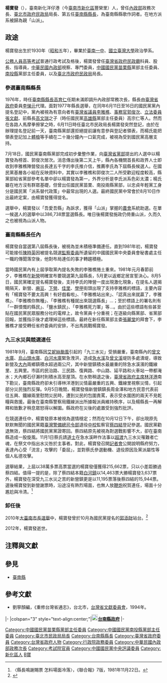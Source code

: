 {{Infobox_officeholder
| name = 楊寶發
| image name =
| width = 
| now = 中華民國（台灣）政治人士 
| period = 
| office1             = [[File:Tainan_County_Flag.svg|25px]][[臺南縣|臺南縣]]第5任[[臺南縣縣長|縣長]]
| term_start1         = 1977年12月20日
| term_end1           = 1985年12月20日
| predecessor1        = [[高育仁|高育仁]]（正任）<br>[[李悌元|李悌元]]（代理）
| successor1          = [[李雅樵|李雅樵]]
| Sex = 男
| Native place = [[台灣|台灣]][[臺南縣|臺南縣]]
| date of birth = 1930年10月29日
| date of death = 2012年5月16日（81歲）
| nationality = {{JPN-EMP}}（1930年－1945年）<br>{{ROC}}（1945年－2012年）
| party = {{KMT}}
| place of birth = 
| educate = 
*[[國立臺灣大學|國立臺灣大學]][[政治学系|政治学系]]畢業<br><span style="color: blue;">（1953年）</span>
| past = 
*中國國民黨[[苗栗縣|苗栗縣]]黨部主任委員<br><span style="color: blue;">（1966年－1970年）</span>
*中國國民黨[[南投縣|南投縣]]黨部主任委員<br><span style="color: blue;">（1970年－1972年）</span>
*臺北市政府民政局局長<br><span style="color: blue;">（1972年－1977年）</span>
*[[File:Tainan_County_Flag.svg|25px]]臺南縣第8屆縣長<br><span style="color: blue;">（1977年12月20日－1981年12月20日）</span>
*[[File:Tainan_County_Flag.svg|25px]]臺南縣第9屆縣長<br><span style="color: blue;">（1981年12月20日－1985年12月20日）</span>
*唐榮鐵工廠常駐監察人<br><span style="color: blue;">（1986年－1987年）</span>
*臺灣土地銀行常駐監察人<br><span style="color: blue;">（1987年－1990年）</span>
*臺灣省政府委員<br><span style="color: blue;">（1990年－1993年3月15日）</span>
*臺灣省政府經濟建設委員會主任委員<br><span style="color: blue;">（1990年－1993年3月15日）</span>
*行政院青年輔導委員會委員<br><span style="color: blue;">（1993年5月7日－）</span>
*行政院農業委員會委員<br><span style="color: blue;">（1993年4月28日－）</span>
*內政部政務次長<br><span style="color: blue;">（1993年3月5日－2000年5月19日）</span>
*內政部政黨審議委員會主任委員<br><span style="color: blue;">（1993年3月5日－2000年5月19日）</span>
*內政部法規委員會主任委員<br><span style="color: blue;">（1993年3月5日－2000年5月19日）</span>
*中央選舉委員會委員<br><span style="color: blue;">（1994年7月28日－）</span>
*考選部公職候選人檢核委員會副主任委員<br><span style="color: blue;">（1994年－）</span>
*中國國民黨中央評議委員
}}

'''楊寶發'''（{{bd|1930年|10月29日|2012年|5月16日|catIdx=Y}}），臺南新化洋仔港（今[[臺南市|臺南市]][[新化區|新化區]]豐榮里）人，曾任[[中華民國內政部|內政部]]政務次長、[[臺北市政府民政局|臺北市政府民政局]]局長、第五任[[臺南縣縣長|臺南縣縣長]]，為臺南縣縣歌作詞者。在地方派系被歸為親「山派」。

==政途==
楊寶發出生於1930年（[[昭和|昭和]]五年），畢業於[[國立臺南第一高級中學|臺南一中]]、[[國立臺灣大學|國立臺灣大學]]政治學系。

[[公務人員高等考試|公務人員高等考試]]普通行政考試及格後，楊寶發曾任[[內政部民政司|臺灣省政府民政廳]]科員、股長、指導員，[[中華民國內政部|中華民國內政部]]視察、專門委員，[[中國國民黨|中國國民黨]][[苗栗縣|苗栗縣]]黨部主任委員、[[南投縣|南投縣]]黨部主任委員，以及[[臺北市政府民政局|臺北市政府民政局]]局長。

===參選臺南縣縣長===
{{see also|1977年中華民國縣市長選舉#臺南縣}}
1976年，時任[[臺南縣縣長|臺南縣縣長]][[高育仁|高育仁]]任期未滿即調升內政部常務次長，縣長由[[臺灣省政府|臺灣省政府]]委員[[李悌元|李悌元]]代理。面對1977年縣長選舉，在同年6月11日至16日的國民黨黨內提名登記中，黨內被視為有意向者有[[臺灣省議員|臺灣省議員]][[李雅樵|李雅樵]]、[[事務官|事務官]][[郭俊次|郭俊次]]、[[立法委員|立法委員]][[張文獻|張文獻]]、前縣長[[高文瑞|高文瑞]]之子（時任國民黨[[高雄縣|高雄縣]]黨部主任委員）高宗仁等人。{{r|南縣|page=59-60}}然而在各路人馬摩拳擦掌之時，6月11日時任臺北市民政局長楊寶發突然登記，由於在辦理提名登記前一天，臺南縣黨部還拒絕提前讓有意參與登記者領表，而楊氏能把領表登記加上[[體檢|體檢]]等手續在二十幾分鐘內一口氣完成，被視為受到國民黨高層支持。{{r|南縣|page=61-62}}

7月18日，國民黨臺南縣黨部完成初步彙整作業，向[[中國國民黨臺灣省黨部|臺灣省黨部]]提出的人選中以楊寶發為榜首、郭俊次居次。消息傳出後第二天上午，縣內各機關首長和政界人士即收到李雅樵陣營發出長達五千字的李氏推介信，推薦李氏為下屆縣長候選人。{{r|南縣|page=65}}在國民黨基層各小組在反映資料中，其實以李雅樵和郭俊次二人所受歡迎程度較高，縣黨部給省黨部參考名單中卻以楊寶發為第一，外界分析是李氏派系色彩太濃；楊氏雖在地方沒有群眾基礎，但曾出任國民黨苗栗、南投兩縣黨部，以忠貞年輕黨工身分是國民黨「派系替代政策」中最常出現的人選。最終國民黨中常會於8月10日作出最終定案，由楊寶發獲得提名。{{r|南縣|page=67}}

選舉中，楊寶發以「吾愛吾縣」為訴求，獲得「山派」掌握的[[農會|農會]]系統助選。{{r|南縣|page=70}}在單一候選人的選舉中以386,738票當選縣長。唯日後楊寶發施政仍倚重山派，久而久之也被視為山派人物。{{r|南縣|page=74}}

===臺南縣縣長任內===
楊寶發自當選第八屆縣長後，被視為並未積極準備連任。直到1981年初，楊寶發可能接任[[陳時英|陳時英]]因被提名競選[[監察委員|監察委員]]所遺留的中國國民黨中央委員會秘書處主任一職的傳聞落空後，他對布局連任的事才轉趨積極。{{r|南縣|page=76}}

當時國民黨內有上屆爭取黨內提名失敗的李雅樵捲土重來。1981年元月春節前夕，李雅樵在[[新營區|新營]]明確宣布要競選第九屆縣長，5月更以返鄉定居宣誓決心。{{r|南縣|page=75}}8月5日，國民黨確定提名楊寶發後，支持李氏的陣營一度出現激化現象，在提名人選揭曉隔天，新營、[[麻豆區|麻豆]]、[[下營區|下營]]、[[佳里區|佳里]]、[[學甲區|學甲]]街頭出現了支持李雅樵的標語，主要內容有「楊寶發不要太高興！有好戲看啦」、「李雅樵站出來」、「認真出來就贏了，李雅樵」、「李雅樵你無種」、「李雅樵有種就出來競選縣長」...；至於標語上的署名則有「一群憤慨的縣民」、「鹽水鎮民」、「李雅樵死力軍」等...。由於這些標語有些甚至貼在國民黨民眾服務分社的電桿上，故令黨員十分重視；在逐級向縣黨部、省黨部回報，並獲指示後才處理掉這些標語。{{r|南縣|page=82}}最終在新任縣黨部主委[[張麗堂|張麗堂]]的拜會下，李雅樵才接受轉任省府委員的安排，不出馬挑戰楊寶發。{{r|南縣|page=85}}

===九三水災與競選連任===
{{see also|1981年中華民國縣市長選舉#臺南縣}}
1981年9月，臺南縣因[[1981年太平洋颱風季#颱風艾妮絲_(Agnes)|艾妮絲颱風]]引起的「九三水災」受損嚴重，臺南縣內的[[曾文水庫|曾文水庫]]、[[烏山頭水庫|烏山頭水庫]]、[[白河水庫_(臺灣)|白河水庫]]緊急洩洪，造成[[急水溪|急水溪]]及[[曾文溪|曾文溪]]堤防多處潰堤，導致新營及[[大內區|大內]]兩鄉鎮積水超過兩公尺，其中新營鎮積水最嚴重的除急水溪濱的鐵線里、五興里。市區的民治路、三民路、復興路、中山路、延平路和火車站一帶都淹水；大內鄉石仔瀨村則積水高至屋頂。{{r|南縣|page=89}}在水勢稍退之後，[[臺灣省政府主席|臺灣省政府主席]][[林洋港|林洋港]]南下勘災，臺南縣政府卻未引導林洋港到災情最嚴重的五興、鐵線里視察災情，引起部分災民強烈反彈。{{r|南縣|page=89}}9月5日晚間，楊寶發偕新營鎮鎮長周金澤和地方民意代表前往五興、鐵線兩里慰問災民時，遭到災民的包圍責罵，表示受水圍困的兩天不見乾糧與救援。最後在臺南縣警察局鐵線派出所據報派員維持秩序，以及楊縣長一再解釋和致歉才稍息眾怒得以解圍。{{r|南縣|page=89}}縣政府在災後的處置受到強烈批評。

在競選連任中，楊寶發原本被視為選情穩定；然而在10月12日下午，卻出現原先默默無聞的國民黨籍[[臺灣警備總司令部|臺灣警備總司令部]]退役[[中校|中校]]監察官[[蔡四結|蔡四結]]登記參選。{{r|南縣|page=93}}國民黨勸退無效，蔡四結將國民黨黨證寄回。{{r|南縣|page=93}}蔡四結原先被視為對選戰影響不大，卻在臺南縣造成一股旋風。11月1日蔡氏請[[道士|道士]]在急水溪畔作法事以[[超渡|超渡]]九三水災罹難者亡魂，在祭文中指出水災咎於主事者。對此，楊寶發召開[[記者會|記者會]]公開說明縣府努力，表達內心受「流言」攻擊的「委屈」，{{r|南縣|page=95}}並對蔡氏參選動機、退役原因及黨派屬性等個人私德攻擊。{{r|南縣|page=97}}

選舉結果，上屆以38萬多票高票當選的楊寶發僅獲得215,662票，只以小差距勝過蔡四結。值得一提的是，除了蔡四結本籍[[白河區|白河鎮]]以14,463票大勝楊寶發3,637票外，楊寶發在深受九三水災之苦的新營鎮更是以11,195票落後蔡四結的15,944票。選後楊寶發到新營謝票時，沿途沒有熱烈場面，也無人放[[鞭炮|鞭炮]]祝賀連任，場面十分尷尬與冷清。<ref>〈縣長鳴謝賜票 怎料場面冷落〉，《聯合報》7版，1981年11月22日。</ref>

===卸任後===
2010年[[2010年中華民國直轄市長選舉#臺南市|大臺南市長選舉]]中，楊寶發曾於10月為國民黨提名的[[郭添財|郭添財]]站台。<ref>{{Cite web|url=https://newtalk.tw/news/view/2010-10-04/8602|title=郭添財獲南縣山、海派支持|author=陳衍有|publisher=[[新頭殼|新頭殼]]|date=2010-10-04|accessdate=2021-06-28|archive-date=2021-07-02|dead-url=no|archive-url=https://web.archive.org/web/20210702201619/https://newtalk.tw/news/view/2010-10-04/8602}}</ref>

2012年，楊寶發逝世。

== 注釋與文獻 ==
{{Reflist|2|refs=
<ref name="南縣">{{cite book|title=《台南縣派系興起與政黨政治的確立》|author=陳延輝、蕭晉源 |publisher=秀威資訊 |isbn=978-986-7263-26-1 |year=2005 |month= }}</ref>
}}

==參見==
*[[臺南縣|臺南縣]]
==參考文獻==
*劉寧顏編，《重修台灣省通志》，台北市，[[台灣省文獻委員會|台灣省文獻委員會]]，1994年。


{{start box}}
{{s-gov|roc}}
|-
|colspan="3" style="text-align:center;"|'''[[File:Tainan_County_Emblem.svg|20px]][[台南縣|台南縣政府]]'''
|-
{{s-before|[[李悌元|李悌元]]（代理）<br /><small>正任：'''[[高育仁|高育仁]]'''</small>}}
{{s-title|[[台南縣縣長|台南縣縣長]]<br><small>第八、九屆<br>1977年12月20日－1985年12月20日}}
{{s-after|[[李雅樵|李雅樵]]}}
{{end box}}

{{DEFAULTSORT:Y}}
[[Category:中國國民黨苗栗縣黨部主任委員|Category:中國國民黨苗栗縣黨部主任委員]]
[[Category:中國國民黨南投縣黨部主任委員|Category:中國國民黨南投縣黨部主任委員]]
[[Category:臺北市民政局局長|Category:臺北市民政局局長]]
[[Category:台南縣縣長|Category:台南縣縣長]]
[[Category:臺灣省政府委員|Category:臺灣省政府委員]]
[[Category:台灣省政府人物|Category:台灣省政府人物]]
[[Category:行政院政務委員|Category:行政院政務委員]]
[[Category:中華民國內政部政務次長|Category:中華民國內政部政務次長]]
[[Category:考試院官員|Category:考試院官員]]
[[Category:中國國民黨中央評議委員|Category:中國國民黨中央評議委員]]
[[Category:新化區人|Category:新化區人]]
[[Category:杨姓|B寶]]